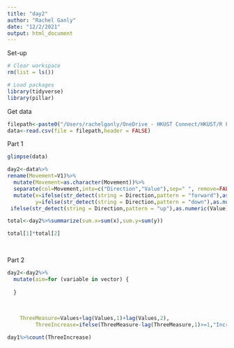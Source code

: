 ```yaml
---
title: "day2"
author: "Rachel Ganly"
date: "12/2/2021"
output: html_document
---
```


Set-up

```r
# Clear workspace
rm(list = ls())

# Load packages
library(tidyverse)
library(pillar)


```

Get data

```r
filepath<-paste0("/Users/rachelganly/OneDrive - HKUST Connect/HKUST/R Files/GitHub/AdventOfCode","/input/day2.txt")
data<-read.csv(file = filepath,header = FALSE)
```


Part 1 

```r
glimpse(data)

day2<-data%>%
rename(Movement=V1)%>%
  mutate(Movement=as.character(Movement))%>%
  separate(col=Movement,into=c("Direction","Value"),sep=" ", remove=FALSE)%>%
  mutate(x=ifelse(str_detect(string = Direction,pattern = "forward"),as.numeric(Value),0),
         y=ifelse(str_detect(string = Direction,pattern = "down"),as.numeric(Value),
 ifelse(str_detect(string = Direction,pattern = "up"),as.numeric(Value)*-1,0)))

total<-day2%>%summarize(sum.x=sum(x),sum.y=sum(y))

total[1]*total[2]
  
                   
```


Part 2

```r
day2<-day2%>%
  mutate(aim=for (variable in vector) {
    
  }
  
    
    
    ThreeMeasure=Values+lag(Values,1)+lag(Values,2),
         ThreeIncrease=ifelse(ThreeMeasure-lag(ThreeMeasure,1)>=1,"Increasing","No Change or Decreasing"))

day1%>%count(ThreeIncrease)


```